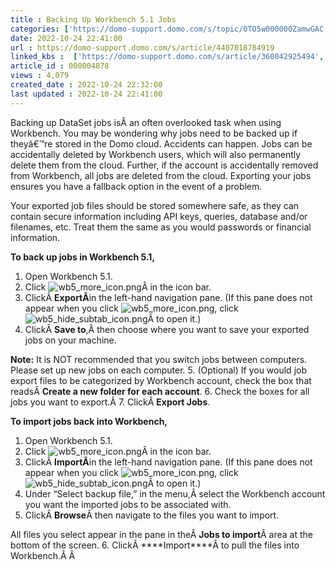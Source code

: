 ```yaml
---
title : Backing Up Workbench 5.1 Jobs
categories: ['https://domo-support.domo.com/s/topic/0TO5w000000ZamwGAC']
date: 2022-10-24 22:41:00
url : https://domo-support.domo.com/s/article/4407018784919
linked_kbs :  ['https://domo-support.domo.com/s/article/360042925494', 'https://domo-support.domo.com/s/article/4407018784919', 'https://domo-support.domo.com/s/knowledge-base', 'https://domo-support.domo.com/s/article/360043429953', 'https://domo-support.domo.com/s/article/360043429933', 'https://domo-support.domo.com/s/article/360043429693', 'https://domo-support.domo.com/s/topic/0TO5w000000ZamwGAC', 'https://domo-support.domo.com/s/article/360043429913']
article_id : 000004878
views : 4,079
created_date : 2022-10-24 22:32:00
last updated : 2022-10-24 22:41:00
---
```




Backing up DataSet jobs isÂ an often overlooked task when using Workbench. You may be wondering why jobs need to be backed up if theyâ€™re stored in the Domo cloud. Accidents can happen. Jobs can be accidentally deleted by Workbench users, which will also permanently delete them from the cloud. Further, if the account is accidentally removed from Workbench, all jobs are deleted from the cloud. Exporting your jobs ensures you have a fallback option in the event of a problem.


Your exported job files should be stored somewhere safe, as they can contain secure information including API keys, queries, database and/or filenames, etc. Treat them the same as you would passwords or financial information.


**To back up jobs in Workbench 5.1,**


1. Open Workbench 5.1.
2. Click ![wb5_more_icon.png](wb5_more_icon.png)Â in the icon bar.
3. ClickÂ **ExportÂ**in the left-hand navigation pane. (If this pane does not appear when you click ![wb5_more_icon.png](wb5_more_icon.png), click ![wb5_hide_subtab_icon.png](wb5_hide_subtab_icon.png)Â to open it.)
4. ClickÂ **Save to**,Â then choose where you want to save your exported jobs on your machine.


**Note:** It is NOT recommended that you switch jobs between computers. Please set up new jobs on each computer.
5. (Optional) If you would job export files to be categorized by Workbench account, check the box that readsÂ **Create a new folder for each account**.
6. Check the boxes for all jobs you want to export.Â
7. ClickÂ **Export Jobs**.


**To import jobs back into Workbench,**


1. Open Workbench 5.1.
2. Click ![wb5_more_icon.png](wb5_more_icon.png)Â in the icon bar.
3. ClickÂ **ImportÂ**in the left-hand navigation pane. (If this pane does not appear when you click ![wb5_more_icon.png](wb5_more_icon.png), click ![wb5_hide_subtab_icon.png](wb5_hide_subtab_icon.png)Â to open it.)
4. Under "Select backup file," in the menu,Â select the Workbench account you want the imported jobs to be associated with.
5. ClickÂ **Browse**Â then navigate to the files you want to import.  
  
All files you select appear in the pane in theÂ **Jobs to import**Â area at the bottom of the screen.
6. ClickÂ ****Import****Â to pull the files into Workbench.Â Â
